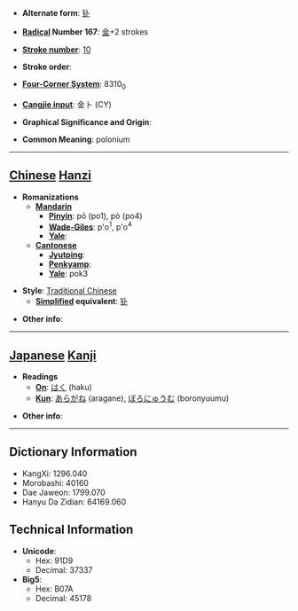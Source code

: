 * '''Alternate form''': [[钋]]

* '''[[Wiktionary:Chinese radical index| Radical]] Number 167''': [[Wiktionary:Chinese radical index 金|金]]+2 strokes

* '''[[Wiktionary:Chinese total strokes index|Stroke number]]''': [[Wiktionary:Chinese total strokes index 10|10]]

* '''Stroke order''': 

* '''[[Wiktionary:Chinese four corner index|Four-Corner System]]''': 8310<sub>0</sub>

* '''[[Wiktionary:Chinese Cangjie index|Cangjie input]]''': 金卜 (CY)

* '''Graphical Significance and Origin''': 

* '''Common Meaning''': polonium

----

== [[Chinese]] [[Hanzi]] ==

* '''Romanizations'''
** '''[[Mandarin]]'''
*** '''[[Pinyin]]''': pō (po1), pò (po4)
*** '''[[Wade-Giles]]''': p'o<sup>1</sup>, p'o<sup>4</sup>
*** '''[[Yale]]''': 
** '''[[Cantonese]]'''
*** '''[[Jyutping]]''':
*** '''[[Penkyamp]]''': 
*** '''[[Yale]]''': pok3

* '''Style''': [[Traditional Chinese]] 
** '''[[Simplified Chinese|Simplified]] equivalent''': [[钋]]

* '''Other info''': 

----

== [[Japanese]] [[Kanji]] ==

* '''Readings'''
** '''[[On]]''': [[はく]] (haku)
** '''[[Kun]]''': [[あらがね]] (aragane), [[ぼろにゅうむ]] (boronyuumu)

* '''Other info''':  

----

== Dictionary Information ==

* KangXi: 1296.040
* Morobashi: 40160
* Dae Jaweon: 1799.070
* Hanyu Da Zidian: 64169.060

== Technical Information ==

* '''Unicode''':
** Hex: 91D9
** Decimal: 37337
* '''Big5''':
** Hex: B07A
** Decimal: 45178
